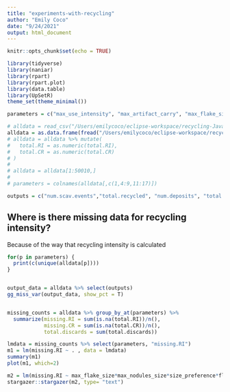 ```yaml
---
title: "experiments-with-recycling"
author: "Emily Coco"
date: "9/24/2021"
output: html_document
---
```


```r
knitr::opts_chunk$set(echo = TRUE)

library(tidyverse)
library(naniar)
library(rpart)
library(rpart.plot)
library(data.table)
library(UpSetR)
theme_set(theme_minimal())

parameters = c("max_use_intensity", "max_artifact_carry", "max_flake_size","max_nodules_size", "blank_prob", "scavenge_prob", "overlap","mu", "size_preference", "flake_preference","min_suitable_flake_size", "strict_selection")

# alldata = read_csv("/Users/emilycoco/eclipse-workspace/recycling-Java/output/sub_small.csv")
alldata = as.data.frame(fread("/Users/emilycoco/eclipse-workspace/recycling-Java/output/sub_small.csv"))
# alldata = alldata %>% mutate(
#   total.RI = as.numeric(total.RI),
#   total.CR = as.numeric(total.CR)
# )
# 
# alldata = alldata[1:50010,]
# 
# parameters = colnames(alldata[,c(1,4:9,11:17)])

outputs = c("num.scav.events","total.recycled", "num.deposits",	"total.encounters",	"total.discards",	"total.manu.events", "total.retouches", "total.CR",	"total.RI")

```

## Where is there missing data for recycling intensity?
Because of the way that recycling intensity is calculated

```r

for(p in parameters) {
  print(c(unique(alldata[p])))
}


output_data = alldata %>% select(outputs)
gg_miss_var(output_data, show_pct = T)


missing_counts = alldata %>% group_by_at(parameters) %>%
  summarize(missing.RI = sum(is.na(total.RI))/n(), 
            missing.CR = sum(is.na(total.CR))/n(), 
            total.discards = sum(total.discards))

lmdata = missing_counts %>% select(parameters, "missing.RI")
m1 = lm(missing.RI ~ . , data = lmdata)
summary(m1)
plot(m1, which=2)

m2 = lm(missing.RI ~ max_flake_size*max_nodules_size*size_preference*flake_preference*min_suitable_flake_size, data = lmdata)
stargazer::stargazer(m2, type= "text")



```


